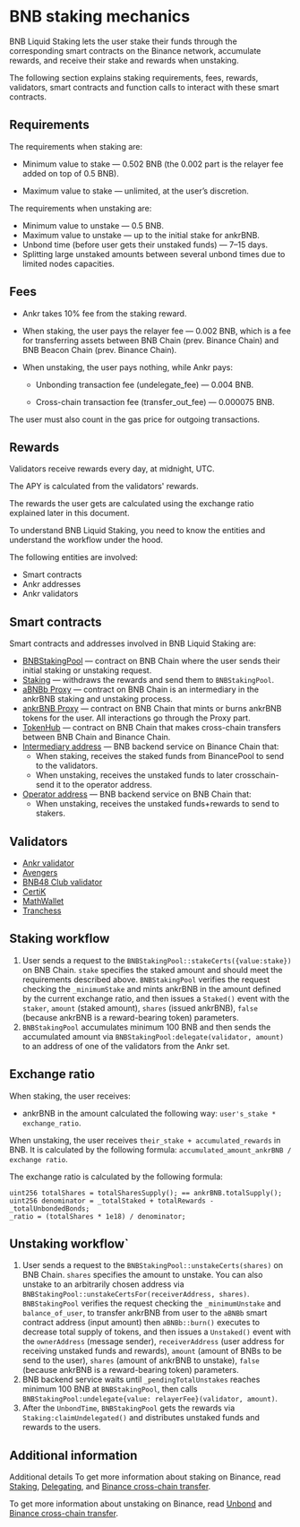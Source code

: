 # BNB staking mechanics

BNB Liquid Staking lets the user stake their funds through the corresponding smart contracts on the Binance network, accumulate rewards, and receive their stake and rewards when unstaking.

The following section explains staking requirements, fees, rewards, validators, smart contracts and function calls to interact with these smart contracts.


## Requirements

The requirements when staking are:

* Minimum value to stake — 0.502 BNB (the 0.002 part is the relayer fee added on top of 0.5 BNB).

* Maximum value to stake — unlimited, at the user’s discretion.

The requirements when unstaking are:
* Minimum value to unstake — 0.5 BNB.
* Maximum value to unstake — up to the initial stake for ankrBNB.
* Unbond time (before user gets their unstaked funds) — 7–15 days.
* Splitting large unstaked amounts between several unbond times due to limited nodes capacities.


## Fees

* Ankr takes 10% fee from the staking reward. 

* When staking, the user pays the relayer fee — 0.002 BNB, which is a fee for transferring assets between BNB Chain (prev. Binance Chain) and BNB Beacon Chain (prev. Binance Chain).

* When unstaking, the user pays nothing, while Ankr pays:

  * Unbonding transaction fee (undelegate_fee) — 0.004 BNB.

  * Cross-chain transaction fee (transfer_out_fee) — 0.000075 BNB.

The user must also count in the gas price for outgoing transactions.


## Rewards
Validators receive rewards every day, at midnight, UTC.

The APY is calculated from the validators' rewards. 

The rewards the user gets are calculated using the exchange ratio explained later in this document.

To understand BNB Liquid Staking, you need to know the entities and understand the workflow under the hood.

The following entities are involved:
* Smart contracts
* Ankr addresses
* Ankr validators

## Smart contracts
Smart contracts and addresses involved in BNB Liquid Staking are:
* [BNBStakingPool](https://bscscan.com/address/0x9e347Af362059bf2E55839002c699F7A5BaFE86E) — contract on BNB Chain where the user sends their initial staking or unstaking request.
* [Staking](https://bscscan.com/address/0x0000000000000000000000000000000000002001) — withdraws the rewards and send them to `BNBStakingPool`.
* [aBNBb Proxy](https://bscscan.com/address/0xfe39985D7eFF914c50A06bA0cFfcCA8361e00C0e) — contract on BNB Chain is an intermediary in the ankrBNB staking and unstaking process.
* [ankrBNB Proxy](https://bscscan.com/address/0x52F24a5e03aee338Da5fd9Df68D2b6FAe1178827) — contract on BNB Chain that mints or burns ankrBNB tokens for the user. All interactions go through the Proxy part.
* [TokenHub](https://bscscan.com/address/0x0000000000000000000000000000000000001004) — contract on BNB Chain that makes cross-chain transfers between BNB Chain and Binance Chain.
* [Intermediary address](https://explorer.binance.org/address/bnb1lyhlnk763duq48rmctftxlde6ax3htxkxnay3e)  — BNB backend service on Binance Chain that:
  * When staking, receives the staked funds from BinancePool to send to the validators. 
  * When unstaking, receives the unstaked funds to later crosschain-send it to the operator address. 
* [Operator address](https://bscscan.com/address/0x4069d8a3de3a72eca86ca5e0a4b94619085e7362) — BNB backend service on BNB Chain that:
  * When unstaking, receives the unstaked funds+rewards to send to stakers.

## Validators
* [Ankr validator](https://www.bnbchain.world/en/staking/validator/bva1xnudjls7x4p48qrk0j247htt7rl2k2dzp3mr3j)
* [Avengers](https://www.bnbchain.org/en/staking/validator/bva1s0ntnh523dc2u5ez3dcj2t34k2x7y60cue46rt)
* [BNB48 Club validator](https://www.bnbchain.world/en/staking/validator/bva1ygrhjdjfyn2ffh5ha5llf5g6l3wxjt29hz9q4s)
* [CertiK](https://www.bnbchain.org/en/staking/validator/bva1lva9unyerjwcnayyd9kukyde96tvcfdgqk4930)
* [MathWallet](https://www.bnbchain.org/en/staking/validator/bva1y52k5rfmqv46p8x8jsnppzgkjgzt5m0zgx5h37)
* [Tranchess](https://www.bnbchain.org/en/staking/validator/bva1m3nj2sglp7mlz3y08qjlqyhycenz8m9cl4h4ht)

## Staking workflow
1. User sends a request to the `BNBStakingPool::stakeCerts({value:stake})` on BNB Chain. `stake` specifies the staked amount and should meet the requirements described above. `BNBStakingPool` verifies the request checking the `_minimumStake` and mints ankrBNB in the amount defined by the current exchange ratio, and then issues a `Staked()` event with the `staker`, `amount` (staked amount), `shares` (issued ankrBNB), `false` (because ankrBNB is a reward-bearing token) parameters.
2. `BNBStakingPool` accumulates minimum 100 BNB and then sends the accumulated amount via `BNBStakingPool:delegate(validator, amount)` to an address of one of the validators from the Ankr set.

## Exchange ratio 
When staking, the user receives:
* ankrBNB in the amount calculated the following way: `user's_stake * exchange_ratio`.

When unstaking, the user receives `their_stake + accumulated_rewards` in BNB. 
It is calculated by the following formula: `accumulated_amount_ankrBNB / exchange ratio`. 

The exchange ratio is calculated by the following formula: 

```
uint256 totalShares = totalSharesSupply(); == ankrBNB.totalSupply();
uint256 denominator = _totalStaked + totalRewards - _totalUnbondedBonds;
_ratio = (totalShares * 1e18) / denominator;
```

## Unstaking workflow`
1. User sends a request to the `BNBStakingPool::unstakeCerts(shares)` on BNB Chain. `shares` specifies the amount to unstake. You can also unstake to an arbitrarily chosen address via `BNBStakingPool::unstakeCertsFor(receiverAddress, shares)`. `BNBStakingPool` verifies the request checking the `_minimumUnstake` and `balance_of_user`, to transfer ankrBNB from user to the `aBNBb` smart contract address (input amount) then `aBNBb::burn()` executes to decrease total supply of tokens, and then issues a `Unstaked()` event with the `ownerAddress` (message sender), `receiverAddress` (user address for receiving unstaked funds and rewards), `amount` (amount of BNBs to be send to the user), `shares` (amount of ankrBNB to unstake), `false` (because ankrBNB is a reward-bearing token) parameters.
2. BNB backend service waits until `_pendingTotalUnstakes` reaches minimum 100 BNB at `BNBStakingPool`, then calls `BNBStakingPool:undelegate{value: relayerFee}(validator, amount)`.
3. After the `UnbondTime`, `BNBStakingPool` gets the rewards via `Staking:claimUndelegated()` and distributes unstaked funds and rewards to the users.

## Additional information
Additional details
To get more information about staking on Binance, read [Staking](https://docs.binance.org/smart-chain/validator/Parameters.html), [Delegating](https://docs.binance.org/faq/bsc/del.html), and [Binance cross-chain transfer](https://docs.binance.org/smart-chain/developer/cross-chain-transfer.html).

To get more information about unstaking on Binance, read [Unbond](https://docs.binance.org/faq/bsc/del.html#when-can-i-receive-my-undelegated-bnb) and [Binance cross-chain transfer](https://docs.binance.org/smart-chain/developer/cross-chain-transfer.html).